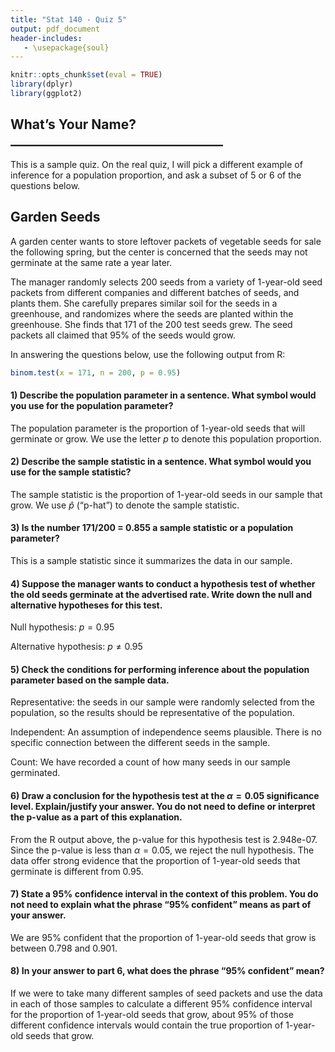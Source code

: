 ```yaml
---
title: "Stat 140 - Quiz 5"
output: pdf_document
header-includes:
   - \usepackage{soul}
---
```


```r
knitr::opts_chunk$set(eval = TRUE)
library(dplyr)
library(ggplot2)
```

## What's Your Name? __________________________________

This is a sample quiz.  On the real quiz, I will pick a different example of inference for a population proportion, and ask a subset of 5 or 6 of the questions below.

## Garden Seeds

A garden center wants to store leftover packets of vegetable seeds for sale the following spring, but the center is concerned that the seeds may not germinate at the same rate a year later.

The manager randomly selects 200 seeds from a variety of 1-year-old seed packets from different companies and different batches of seeds, and plants them.  She carefully prepares similar soil for the seeds in a greenhouse, and randomizes where the seeds are planted within the greenhouse.  She finds that 171 of the 200 test seeds grew.  The seed packets all claimed that 95% of the seeds would grow.

In answering the questions below, use the following output from R:

```r
binom.test(x = 171, n = 200, p = 0.95)
```

#### 1) Describe the population parameter in a sentence.  What symbol would you use for the population parameter?

The population parameter is the proportion of 1-year-old seeds that will germinate or grow.  We use the letter $p$ to denote this population proportion.

#### 2) Describe the sample statistic in a sentence.  What symbol would you use for the sample statistic?

The sample statistic is the proportion of 1-year-old seeds in our sample that grow.  We use $\hat{p}$ ("p-hat") to denote the sample statistic.

#### 3) Is the number 171/200 = 0.855 a sample statistic or a population parameter?

This is a sample statistic since it summarizes the data in our sample.

#### 4) Suppose the manager wants to conduct a hypothesis test of whether the old seeds germinate at the advertised rate.  Write down the null and alternative hypotheses for this test.

Null hypothesis: $p = 0.95$

Alternative hypothesis: $p \neq 0.95$

#### 5) Check the conditions for performing inference about the population parameter based on the sample data.

Representative: the seeds in our sample were randomly selected from the population, so the results should be representative of the population.

Independent: An assumption of independence seems plausible.  There is no specific connection between the different seeds in the sample.

Count: We have recorded a count of how many seeds in our sample germinated.

#### 6) Draw a conclusion for the hypothesis test at the $\alpha = 0.05$ significance level.  Explain/justify your answer.  You do not need to define or interpret the p-value as a part of this explanation.

From the R output above, the p-value for this hypothesis test is 2.948e-07.  Since the p-value is less than $\alpha = 0.05$, we reject the null hypothesis.  The data offer strong evidence that the proportion of 1-year-old seeds that germinate is different from 0.95.

#### 7) State a 95% confidence interval in the context of this problem.  You do not need to explain what the phrase "95% confident" means as part of your answer.

We are 95% confident that the proportion of 1-year-old seeds that grow is between 0.798 and 0.901.

#### 8) In your answer to part 6, what does the phrase "95% confident" mean?

If we were to take many different samples of seed packets and use the data in each of those samples to calculate a different 95% confidence interval for the proportion of 1-year-old seeds that grow, about 95% of those different confidence intervals would contain the true proportion of 1-year-old seeds that grow.

